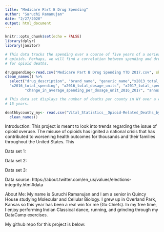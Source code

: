 ```yaml
---
title: "Medicare Part B Drug Spending"
author: "Suruchi Ramanujan"
date: "2/27/2020"
output: html_document
---
```


```r
knitr::opts_chunk$set(echo = FALSE)
library(dplyr)
library(janitor)
```


```r

# This data tracks the spending over a course of five years of a series of
# opioids. Perhaps, we will find a correlation between spending and drug type
# for opioid deaths.

drugspending<-read.csv("Medicare Part B Drug Spending YTD 2017.csv", skip = 3) %>%
clean_names() %>%
  select("drug_description", "brand_name", "generic_name","x2013_total_spending", "x2013_total_dosage_units", "x2014_total_spending", "x2014_total_dosage_units", "x2015_total_spending", "x2015_total_dosage_units",
  "x2016_total_spending", "x2016_total_dosage_units", "x2017_total_spending", "x2017_total_dosage_units",
         "change_in_average_spending_per_dosage_unit_2016_2017", "annual_growth_rate_in_average_spending_per_dosage_unit_2013_2017")
```

```r

# This data set displays the number of deaths per county in NY over a course of
# 15 years.

deathbycounty_ny<- read.csv("Vital_Statistics__Opioid-Related_Deaths_by_County__Beginning_2003.csv") %>%
  clean_names()
```

Introduction: This project is meant to look into trends regarding the issue of opioid overuse. The misuse of opioids has ignited a national crisis that has contributed to worsening health outcomes for thousands and their families throughout the United States. This 

Data set 1: 

Data set 2: 

Data set 3: 

Data source: https://about.twitter.com/en_us/values/elections-integrity.html#data

About Me: My name is Suruchi Ramanujan and I am a senior in Quincy House studying Molecular and Cellular Biology. I grew up in Overland Park, Kansas so this year has been a real win for me (Go Chiefs). In my free time, I enjoy performing Indian Classical dance, running, and grinding through my DataCamp exercises.

My github repo for this project is below: